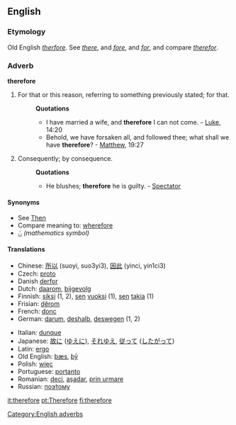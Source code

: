 ==English==

{{rank|leave|rest|open|322|therefore|feet|lay|along}}

===Etymology===
Old English ''[[therfore]]''. See ''[[there]]'', and ''[[fore]]'', and ''[[for]]'', and compare ''[[therefor]]''.

===Adverb===
'''therefore'''

# For that or this reason, referring to something previously stated; for that.
#:'''Quotations'''
#:*I have married a wife, and '''therefore''' I can not come. - [[Luke]], 14:20
#:*Behold, we have forsaken all, and followed thee; what shall we have '''therefore'''? - [[Matthew]], 19:27
# Consequently; by consequence.
#:'''Quotations'''
#:*He blushes; '''therefore''' he is guilty. - [[Spectator]]

====Synonyms====
*See [[Then]]
*Compare meaning to: [[wherefore]]
*[[∴]] ''(mathematics symbol)''

====Translations====
{{top}}
*Chinese: [[所以]] (suoyi, suo3yi3), [[因此]] (yinci, yin1ci3)
*Czech: [[proto]]
*Danish [[derfor]]
*Dutch: [[daarom]], [[bijgevolg]]
*Finnish: [[siksi]] (1, 2), [[se#Finnish|sen]] [[vuoksi]] (1), [[se#Finnish|sen]] [[takia]] (1)
*Frisian: [[dêrom]]
*French: [[donc]]
*German: [[darum]], [[deshalb]], [[deswegen]] (1, 2)
{{mid}}
*Italian: [[dunque]]
*Japanese: [[故に]] ([[ゆえに]]), [[それゆえ]], [[従って]] ([[したがって]])
*Latin: [[ergo]]
*Old English: [[þæs]], [[þy|þȳ]]
*Polish: [[więc]]
*Portuguese: [[portanto]]
*Romanian: [[deci]], [[aşadar]], [[prin urmare]]
*Russian: [[поэтому|поэ́тому]]
{{bottom}}

[[Category:English adverbs]]
[[it:therefore]]
[[pt:Therefore]]
[[fi:therefore]]